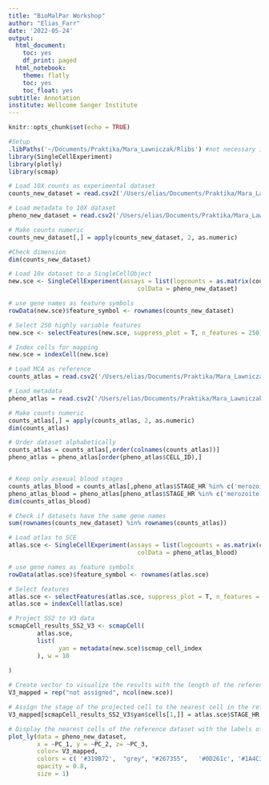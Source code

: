 ---
title: "BioMalPar Workshop"
author: "Elias_Farr"
date: '2022-05-24'
output:
  html_document:
    toc: yes
    df_print: paged
  html_notebook:
    theme: flatly
    toc: yes
    toc_float: yes
subtitle: Annotation
institute: Wellcome Sanger Institute
---

```{r setup, include=FALSE}
knitr::opts_chunk$set(echo = TRUE)
```

```{r message=FALSE, warning=FALSE}
#Setup
.libPaths('~/Documents/Praktika/Mara_Lawniczak/Rlibs') #not necessary if your Rlibs are all in the same place
library(SingleCellExperiment)
library(plotly)
library(scmap)
```

```{r message=FALSE, warning=FALSE}
# Load 10X counts as experimental dataset
counts_new_dataset = read.csv2('/Users/elias/Documents/Praktika/Mara_Lawniczak/Workshop/pb-ch10x-set1/pb-ch10x-set1-ch10x-exp.csv', sep = ',', row.names = 1) #Your path

# Load metadata to 10X dataset
pheno_new_dataset = read.csv2('/Users/elias/Documents/Praktika/Mara_Lawniczak/Workshop/pb-ch10x-set1/pb-ch10x-set1-ch10x-data.csv', sep = ',')

# Make counts numeric
counts_new_dataset[,] = apply(counts_new_dataset, 2, as.numeric)

#Check dimension
dim(counts_new_dataset)
```


```{r message=FALSE, warning=FALSE}
# Load 10x dataset to a SingleCellObject
new.sce <- SingleCellExperiment(assays = list(logcounts = as.matrix(counts_new_dataset)), 
                                    colData = pheno_new_dataset)

# use gene names as feature symbols
rowData(new.sce)$feature_symbol <- rownames(counts_new_dataset)

# Select 250 highly variable features
new.sce <- selectFeatures(new.sce, suppress_plot = T, n_features = 250)

# Index cells for mapping
new.sce = indexCell(new.sce)

```






```{r message=FALSE, warning=FALSE}
# Load MCA as reference
counts_atlas = read.csv2('/Users/elias/Documents/Praktika/Mara_Lawniczak/Workshop/pb-ss2-set1/pb-ss2-set1-ss2-exp.csv', sep = ',', row.names = 1)

# Load metadata
pheno_atlas = read.csv2('/Users/elias/Documents/Praktika/Mara_Lawniczak/Workshop/pb-ss2-set1/pb-ss2-set1-ss2-data.csv', sep = ',')

# Make counts numeric
counts_atlas[,] = apply(counts_atlas, 2, as.numeric)
dim(counts_atlas)

# Order dataset alphabetically
counts_atlas = counts_atlas[,order(colnames(counts_atlas))]
pheno_atlas = pheno_atlas[order(pheno_atlas$CELL_ID),]


# Keep only asexual blood stages
counts_atlas_blood = counts_atlas[,pheno_atlas$STAGE_HR %in% c('merozoite', 'ring', 'trophozoite', 'schizont')]
pheno_atlas_blood = pheno_atlas[pheno_atlas$STAGE_HR %in% c('merozoite', 'ring', 'trophozoite', 'schizont'),]
dim(counts_atlas_blood)

# Check if datasets have the same gene names
sum(rownames(counts_new_dataset) %in% rownames(counts_atlas))
```



```{r message=FALSE, warning=FALSE}
# Load atlas to SCE
atlas.sce <- SingleCellExperiment(assays = list(logcounts = as.matrix(counts_atlas_blood)), 
                                    colData = pheno_atlas_blood)

# use gene names as feature symbols
rowData(atlas.sce)$feature_symbol <- rownames(atlas.sce)

# Select features
atlas.sce <- selectFeatures(atlas.sce, suppress_plot = T, n_features = 250)
atlas.sce = indexCell(atlas.sce)
```




```{r message=FALSE, warning=FALSE}
# Project SS2 to V3 data
scmapCell_results_SS2_V3 <- scmapCell(
        atlas.sce, 
        list(
              yan = metadata(new.sce)$scmap_cell_index
        ), w = 10
        
)

# Create vector to visualize the results with the length of the reference dataset
V3_mapped = rep("not assigned", ncol(new.sce))

# Assign the stage of the projected cell to the nearest cell in the reference dataset
V3_mapped[scmapCell_results_SS2_V3$yan$cells[1,]] = atlas.sce$STAGE_HR

# Display the nearest cells of the reference dataset with the labels of the projected cells
plot_ly(data = pheno_new_dataset,
        x = ~PC_1, y = ~PC_2, z= ~PC_3,
        color= V3_mapped,
        colors = c( '#319B72',  "grey", "#267355",   '#0D261c', '#1A4C39'),
        opacity = 0.8,
        size = 1)
```


